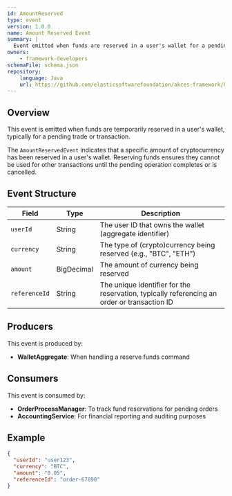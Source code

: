 ```yaml
---
id: AmountReserved
type: event
version: 1.0.0
name: Amount Reserved Event
summary: |
  Event emitted when funds are reserved in a user's wallet for a pending transaction
owners:
    - framework-developers
schemaFile: schema.json
repository:
    language: Java
    url: https://github.com/elasticsoftwarefoundation/akces-framework/blob/main/test-apps/crypto-trading/aggregates/src/main/java/org/elasticsoftware/cryptotrading/aggregates/wallet/events/AmountReservedEvent.java
---
```





## Overview

<Admonition type="info">
  This event is emitted when funds are temporarily reserved in a user's wallet, typically for a pending trade or transaction.
</Admonition>

The `AmountReservedEvent` indicates that a specific amount of cryptocurrency has been reserved in a user's wallet. Reserving funds ensures they cannot be used for other transactions until the pending operation completes or is cancelled.

## Event Structure

| Field | Type | Description |
|-------|------|-------------|
| `userId` | String | The user ID that owns the wallet (aggregate identifier) |
| `currency` | String | The type of (crypto)currency being reserved (e.g., "BTC", "ETH") |
| `amount` | BigDecimal | The amount of currency being reserved |
| `referenceId` | String | The unique identifier for the reservation, typically referencing an order or transaction ID |

## Producers

This event is produced by:
- **WalletAggregate**: When handling a reserve funds command

## Consumers

This event is consumed by:
- **OrderProcessManager**: To track fund reservations for pending orders
- **AccountingService**: For financial reporting and auditing purposes

## Example

```json
{
  "userId": "user123",
  "currency": "BTC",
  "amount": "0.05",
  "referenceId": "order-67890"
}
```

<Footer />